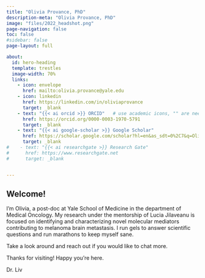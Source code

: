 ```yaml
---
title: "Olivia Provance, PhD"
description-meta: "Olivia Provance, PhD"
image: "files/2022_headshot.png"
page-navigation: false
toc: false
#sidebar: false
page-layout: full

about:
  id: hero-heading
  template: trestles
  image-width: 70%
  links:
    - icon: envelope
      href: mailto:olivia.provance@yale.edu 
    - icon: linkedin
      href: https://linkedin.com/in/oliviaprovance
      target: _blank
    - text: "{{< ai orcid >}} ORCID"   # use academic icons, "" are needed, you also need to install the fontawesome extension
      href: https://orcid.org/0000-0003-1970-5791 
      target: _blank
    - text: "{{< ai google-scholar >}} Google Scholar"
      href: https://scholar.google.com/scholar?hl=en&as_sdt=0%2C7&q=Olivia+provance&btnG=
      target: _blank
#    - text: "{{< ai researchgate >}} Research Gate"
#      href: https://www.researchgate.net
#      target: _blank


---
```


:::{#hero-heading}

## Welcome!

I’m Olivia, a post-doc at Yale School of Medicine in the department of Medical Oncology. My research under the mentorship of Lucia Jilaveanu is focused on identifying and characterizing novel molecular mediators contributing to melanoma brain metastasis. I run gels to answer scientific questions and run marathons to keep myself sane.

Take a look around and reach out if you would like to chat more.

Thanks for visiting! Happy you're here.

Dr. Liv

:::




